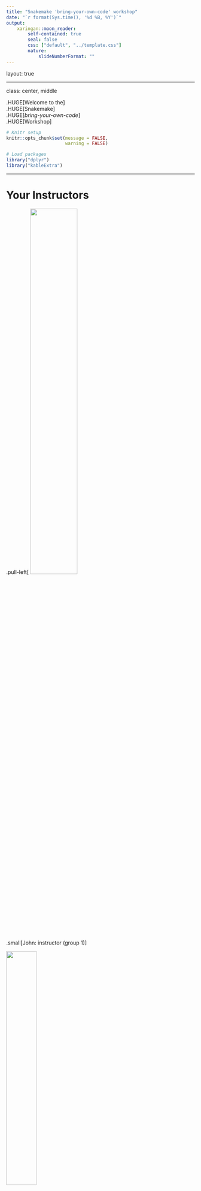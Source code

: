 ```yaml
---
title: "Snakemake 'bring-your-own-code' workshop"
date: "`r format(Sys.time(), '%d %B, %Y')`"
output:
    xaringan::moon_reader:
        self-contained: true
        seal: false
        css: ["default", "../template.css"]
        nature:
            slideNumberFormat: ""
---
```


layout: true
<div class="scilife-logo"></div>
<div class="nbis-logo"></div>

---

class: center, middle

.HUGE[Welcome to the]
<br>
.HUGE[Snakemake]
<br>
.HUGE[_bring-your-own-code_]
<br>
.HUGE[Workshop]

```r
# Knitr setup
knitr::opts_chunk$set(message = FALSE,
                      warning = FALSE)

# Load packages
library("dplyr")
library("kableExtra")
```

---

# Your Instructors

.pull-left[
<img src="john-sundh.jpg" width=50%/>
<br>
.small[John: instructor (group 1)]

<img src="per-unneberg.jpg" width=40%/>
<br>
.small[Per: instructor (group 2)]
]

.pull-right[
<img src="erik-fasterius.jpg" width=50%/>
<br>
.small[Erik: instructor (group 3)]

<img src="verena-kutschera.jpg" width=50%/>
<br>
.small[Verena: instructor & main organizer]
]

---

# Zoom etiquette

* Please keep your .green[webcam] on, unless you have problems with your internet connection


* .green[Lectures]
    * Please stay muted
    * If you have a question, use the raise-your-hand function (via "Participants") or write in the zoom chat


* .green[Break-out rooms]
    * Feel free to stay unmuted, unless there is a lot of background noise


---

# Slack

* Please join the Slack workspace (.green[nbissnakemakebyoc.slack.com], link in the email)

* Here we will post announcements and lecture slides (#.green[general] channel)

* You can ask snakemake questions in the #.green[snakemake-issues] channel

* If you are kicked out of zoom or have other zoom-related issues, contact us in the #.green[zoom-issues] channel

.center[<img src="slack.png", width=60%/>]

---

# Schedule

.center[<img src="day1.png", width=80%/>]

---

# Schedule

.center[<img src="day2.png", width=80%/>]

---

# Schedule

.center[<img src="day3.png", width=80%/>]

---

# Breakout room groups

Group 1:
* .green[John], Margherita, Jonas, Rashmi

Group 2:
* .green[Per], Prasoon, George, Valentina

Group 3:
* .green[Erik], Daniel, Johan, Julie

---

# Breakout room feedback session (today)

* You will be in a .green[breakout room] with your group (incl. instructor)

* Each of you .green[presents] their project to your group

* You have .green[30 minutes], incl. questions and feedback from your group

* This will hopefully help you to find a .green[starting point] to work on your project

.center[<img src="windows-p74ndnYWRY4-unsplash.jpg" width=50%/>]

---

# Breakout room coding sessions (days 2 and 3)

* You will be in a .green[breakout room] with your group (incl. instructor)

* There, you will each .green[work individually] on your project

* You can .green[ask questions] whenever you need help

* Your instructor will try to .green[help], but all participants are encouraged to help each other

.center[<img src="john-schnobrich-FlPc9_VocJ4-unsplash.jpg" width=50%/>]

---

# Feedback sessions (days 2 and 3)

* At the end of each day, after the coding sessions

* In the main zoom room

* Time to .green[discuss open questions] that were difficult to solve in the groups

.center[<img src="cx-insight-YloghyfD7e8-unsplash.jpg" width=50%/>]

---

class: center, middle

.HUGE[Questions?]

---
